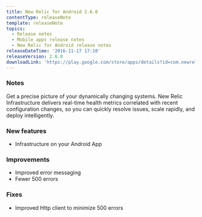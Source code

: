 ```yaml
---
title: New Relic for Android 2.6.0
contentType: releaseNote
template: releaseNote
topics:
  - Release notes
  - Mobile apps release notes
  - New Relic for Android release notes
releaseDateTime: '2016-11-17 17:10'
releaseVersion: 2.6.0
downloadLink: 'https://play.google.com/store/apps/details?id=com.newrelic.rpm'
---
```


### Notes

Get a precise picture of your dynamically changing systems. New Relic Infrastructure delivers real-time health metrics correlated with recent configuration changes, so you can quickly resolve issues, scale rapidly, and deploy intelligently.

### New features

* Infrastructure on your Android App

### Improvements

* Improved error messaging
* Fewer 500 errors

### Fixes

* Improved Http client to minimize 500 errors
